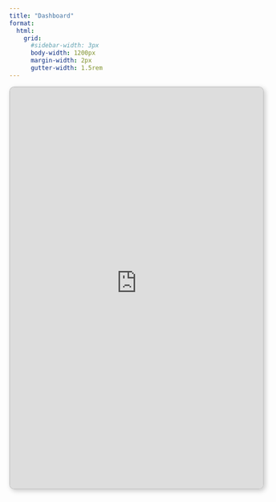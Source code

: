 ```yaml
---
title: "Dashboard"
format:
  html: 
    grid:
      #sidebar-width: 3px
      body-width: 1200px
      margin-width: 2px
      gutter-width: 1.5rem
---
```


<iframe src="https://nsd14o-gabriel-henrique.shinyapps.io/dashboard-stf/" 
        width="100%" 
        height="800px" 
        style="border: 2px solid #ccc; border-radius: 10px; box-shadow: 3px 3px 10px rgba(0,0,0,0.2);">
</iframe>

